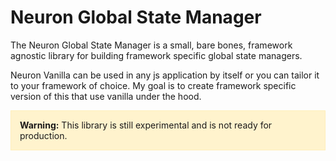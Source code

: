 # Neuron Global State Manager

The Neuron Global State Manager is a small, bare bones, framework agnostic library for building framework specific global state managers.

Neuron Vanilla can be used in any js application by itself or you can tailor it to your framework of choice. My goal is to create framework specific version of this that use vanilla under the hood.

<div style="background-color: #fff3cd; border: 1px solid #ffeeba; padding: 1em;">
  <strong>Warning:</strong> This library is still experimental and is not ready
  for production.
</div>
